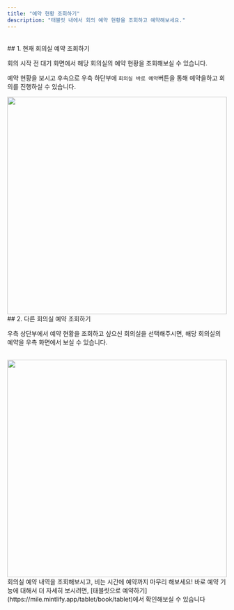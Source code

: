 ```yaml
---
title: "예약 현황 조회하기"
description: "태블릿 내에서 회의 예약 현황을 조회하고 예약해보세요."
---
```


<br />
## 1. 현재 회의실 예약 조회하기

회의 시작 전 대기 화면에서 해당 회의실의 예약 현황을 조회해보실 수 있습니다.

예약 현황을 보시고 후속으로 우측 하단부에 `회의실 바로 예약`버튼을 통해 예약을하고 회의를 진행하실 수 있습니다.

<img src="/images/tablet/show/img1.png" width="100%" height="500" />

<br />
## 2. 다른 회의실 예약 조회하기

우측 상단부에서 예약 현황을 조회하고 싶으신 회의실을 선택해주시면, 해당 회의실의 예약을 우측 화면에서 보실 수 있습니다.

<br />

<img src="/images/tablet/show/img2.png" width="100%" height="500" />

<br />
회의실 예약 내역을 조회해보시고, 비는 시간에 예약까지 마무리 해보세요! 바로 예약 기능에 대해서 더 자세히 보시려면, [태블릿으로 예약하기](https://mile.mintlify.app/tablet/book/tablet)에서
확인해보실 수 있습니다
